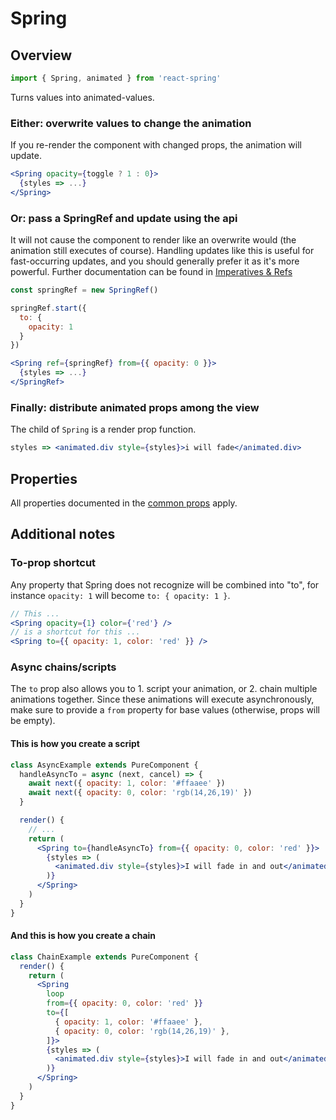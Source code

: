 # Spring

## Overview

```js
import { Spring, animated } from 'react-spring'
```

Turns values into animated-values.

### Either: overwrite values to change the animation

If you re-render the component with changed props, the animation will update.

```jsx
<Spring opacity={toggle ? 1 : 0}>
  {styles => ...}
</Spring>
```

### Or: pass a SpringRef and update using the api

It will not cause the component to render like an overwrite would (the animation still executes of course). Handling updates like this is useful for fast-occurring updates, and you should generally prefer it as it's more powerful. Further documentation can be found in [Imperatives & Refs](/common/imperatives-and-refs#api-methods)

```jsx
const springRef = new SpringRef()

springRef.start({
  to: {
    opacity: 1
  }
})

<Spring ref={springRef} from={{ opacity: 0 }}>
  {styles => ...}
</SpringRef>
```

### Finally: distribute animated props among the view

The child of `Spring` is a render prop function.

```jsx
styles => <animated.div style={styles}>i will fade</animated.div>
```

## Properties

All properties documented in the [common props](/common/props) apply.

## Additional notes

### To-prop shortcut

Any property that Spring does not recognize will be combined into "to", for instance `opacity: 1` will become `to: { opacity: 1 }`.

```jsx
// This ...
<Spring opacity={1} color={'red'} />
// is a shortcut for this ...
<Spring to={{ opacity: 1, color: 'red' }} />
```

### Async chains/scripts

The `to` prop also allows you to 1. script your animation, or 2. chain multiple animations together. Since these animations will execute asynchronously, make sure to provide a `from` property for base values (otherwise, props will be empty).

#### This is how you create a script

```jsx
class AsyncExample extends PureComponent {
  handleAsyncTo = async (next, cancel) => {
    await next({ opacity: 1, color: '#ffaaee' })
    await next({ opacity: 0, color: 'rgb(14,26,19)' })
  }

  render() {
    // ...
    return (
      <Spring to={handleAsyncTo} from={{ opacity: 0, color: 'red' }}>
        {styles => (
          <animated.div style={styles}>I will fade in and out</animated.div>
        )}
      </Spring>
    )
  }
}
```

#### And this is how you create a chain

```jsx render=true edit=true
class ChainExample extends PureComponent {
  render() {
    return (
      <Spring
        loop
        from={{ opacity: 0, color: 'red' }}
        to={[
          { opacity: 1, color: '#ffaaee' },
          { opacity: 0, color: 'rgb(14,26,19)' },
        ]}>
        {styles => (
          <animated.div style={styles}>I will fade in and out</animated.div>
        )}
      </Spring>
    )
  }
}
```
